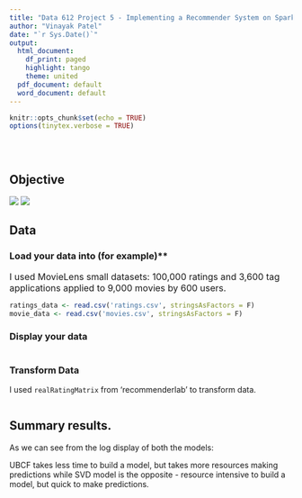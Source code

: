---
title: "Data 612 Project 5 - Implementing a Recommender System on Spark"
author: "Vinayak Patel"
date: "`r Sys.Date()`"
output:
  html_document:
    df_print: paged
    highlight: tango
    theme: united
  pdf_document: default
  word_document: default
---


```{r setup, include=FALSE}
knitr::opts_chunk$set(echo = TRUE)
options(tinytex.verbose = TRUE)
```


```{r message=FALSE, warning=FALSE}
```

<p>&nbsp;</p>

## Objective 

![](que.PNG)
![](que1.PNG)

<span style="font-size:16px;"></span>

## Data 

### Load your data into (for example)** 
<span style="font-size:16px;"> </span>
<span style="font-size:16px;"> I used MovieLens small datasets: 100,000 ratings and 3,600 tag applications applied to 9,000 movies by 600 users. </span>

```{r}

ratings_data <- read.csv('ratings.csv', stringsAsFactors = F)
movie_data <- read.csv('movies.csv', stringsAsFactors = F)
```

### Display your data
```{r echo=TRUE, paged.print=TRUE}
```

### Transform Data

I used `realRatingMatrix` from 'recommenderlab' to transform data.

```{r Transform Data}


```

## Summary results.

As we can see from the log display of both the models:

UBCF takes less time to build a model, but takes more resources making predictions while SVD model is the opposite - resource intensive to build a model, but quick to make predictions.


